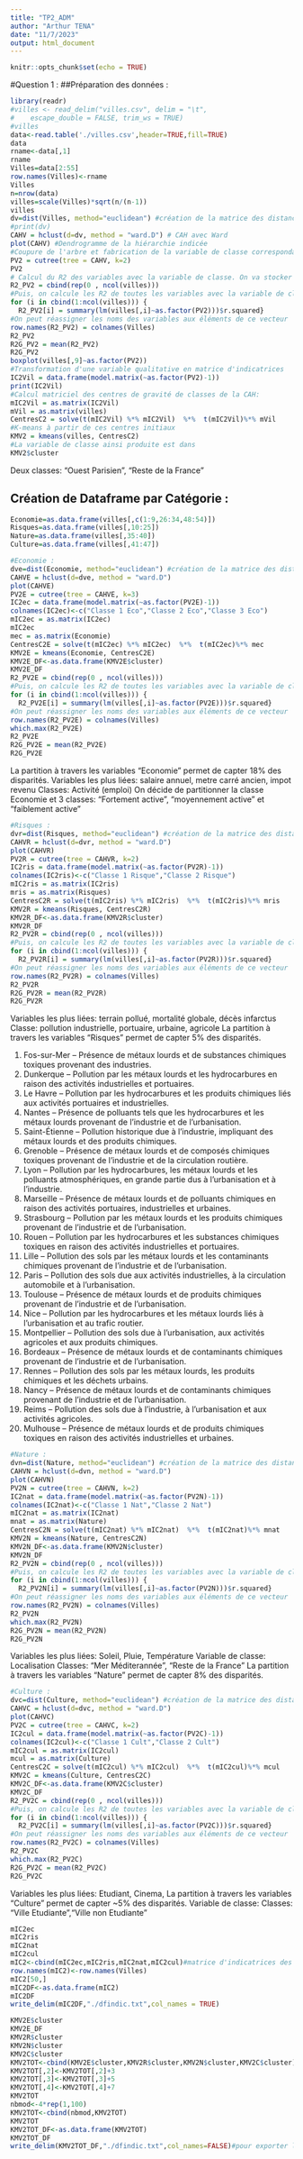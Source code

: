 ```yaml
---
title: "TP2_ADM"
author: "Arthur TENA"
date: "11/7/2023"
output: html_document
---
```


```r
knitr::opts_chunk$set(echo = TRUE)
```

#Question 1 :
##Préparation des données :

```r
library(readr)
#villes <- read_delim("villes.csv", delim = "\t", 
#    escape_double = FALSE, trim_ws = TRUE)
#villes
data<-read.table('./villes.csv',header=TRUE,fill=TRUE)
data
rname<-data[,1]
rname
Villes=data[2:55]
row.names(Villes)<-rname
Villes
n=nrow(data)
villes=scale(Villes)*sqrt(n/(n-1))
villes
dv=dist(Villes, method="euclidean") #création de la matrice des distances euclidiennes:
#print(dv)
CAHV = hclust(d=dv, method = "ward.D") # CAH avec Ward 
plot(CAHV) #Dendrogramme de la hiérarchie indicée
#Coupure de l'arbre et fabrication de la variable de classe correspondant à la partition obtenue, par exemple k=2 classes:
PV2 = cutree(tree = CAHV, k=2)
PV2
# Calcul du R2 des variables avec la variable de classe. On va stocker tous les R2 dans un seul vecteur: R2.
R2_PV2 = cbind(rep(0 , ncol(villes)))
#Puis, on calcule les R2 de toutes les variables avec la variable de classe et on met les résultats dans R2:
for (i in cbind(1:ncol(villes))) {
  R2_PV2[i] = summary(lm(villes[,i]~as.factor(PV2)))$r.squared}
#On peut réassigner les noms des variables aux éléments de ce vecteur
row.names(R2_PV2) = colnames(Villes)
R2_PV2
R2G_PV2 = mean(R2_PV2)
R2G_PV2
boxplot(villes[,9]~as.factor(PV2)) 
#Transformation d'une variable qualitative en matrice d'indicatrices
IC2Vil = data.frame(model.matrix(~as.factor(PV2)-1))
print(IC2Vil)
#Calcul matriciel des centres de gravité de classes de la CAH:
mIC2Vil = as.matrix(IC2Vil)
mVil = as.matrix(villes)
CentresC2 = solve(t(mIC2Vil) %*% mIC2Vil)  %*%  t(mIC2Vil)%*% mVil
#K-means à partir de ces centres initiaux
KMV2 = kmeans(villes, CentresC2)
#La variable de classe ainsi produite est dans
KMV2$cluster
```
Deux classes: "Ouest Parisien", "Reste de la France"

## Création de Dataframe par Catégorie :

```r
Economie=as.data.frame(villes[,c(1:9,26:34,48:54)])
Risques=as.data.frame(villes[,10:25])
Nature=as.data.frame(villes[,35:40])
Culture=as.data.frame(villes[,41:47])

```

```r
#Economie :
dve=dist(Economie, method="euclidean") #création de la matrice des distances euclidiennes
CAHVE = hclust(d=dve, method = "ward.D")
plot(CAHVE)
PV2E = cutree(tree = CAHVE, k=3)
IC2ec = data.frame(model.matrix(~as.factor(PV2E)-1))
colnames(IC2ec)<-c("Classe 1 Eco","Classe 2 Eco","Classe 3 Eco")
mIC2ec = as.matrix(IC2ec)
mIC2ec
mec = as.matrix(Economie)
CentresC2E = solve(t(mIC2ec) %*% mIC2ec)  %*%  t(mIC2ec)%*% mec
KMV2E = kmeans(Economie, CentresC2E)
KMV2E_DF<-as.data.frame(KMV2E$cluster)
KMV2E_DF
R2_PV2E = cbind(rep(0 , ncol(villes)))
#Puis, on calcule les R2 de toutes les variables avec la variable de classe et on met les résultats dans R2:
for (i in cbind(1:ncol(villes))) {
  R2_PV2E[i] = summary(lm(villes[,i]~as.factor(PV2E)))$r.squared}
#On peut réassigner les noms des variables aux éléments de ce vecteur
row.names(R2_PV2E) = colnames(Villes)
which.max(R2_PV2E)
R2_PV2E
R2G_PV2E = mean(R2_PV2E)
R2G_PV2E

```
La partition à travers les variables "Economie" permet de capter 18% des disparités.
Variables les plus liées: salaire annuel, metre carré ancien, impot revenu
Classes: Activité (emploi)
On décide de partitionner la classe Economie et 3 classes: "Fortement active", "moyennement active" et "faiblement active"


```r
#Risques :
dvr=dist(Risques, method="euclidean") #création de la matrice des distances euclidiennes
CAHVR = hclust(d=dvr, method = "ward.D")
plot(CAHVR)
PV2R = cutree(tree = CAHVR, k=2)
IC2ris = data.frame(model.matrix(~as.factor(PV2R)-1))
colnames(IC2ris)<-c("Classe 1 Risque","Classe 2 Risque")
mIC2ris = as.matrix(IC2ris)
mris = as.matrix(Risques)
CentresC2R = solve(t(mIC2ris) %*% mIC2ris)  %*%  t(mIC2ris)%*% mris
KMV2R = kmeans(Risques, CentresC2R)
KMV2R_DF<-as.data.frame(KMV2R$cluster)
KMV2R_DF
R2_PV2R = cbind(rep(0 , ncol(villes)))
#Puis, on calcule les R2 de toutes les variables avec la variable de classe et on met les résultats dans R2:
for (i in cbind(1:ncol(villes))) {
  R2_PV2R[i] = summary(lm(villes[,i]~as.factor(PV2R)))$r.squared}
#On peut réassigner les noms des variables aux éléments de ce vecteur
row.names(R2_PV2R) = colnames(Villes)
R2_PV2R
R2G_PV2R = mean(R2_PV2R)
R2G_PV2R

```

Variables les plus liées: terrain pollué, mortalité globale, décès infarctus
Classe: pollution
industrielle, portuaire, urbaine, agricole
La partition à travers les variables "Risques" permet de capter 5% des disparités.


1. Fos-sur-Mer – Présence de métaux lourds et de substances chimiques toxiques provenant des industries.
2. Dunkerque – Pollution par les métaux lourds et les hydrocarbures en raison des activités industrielles et portuaires.
3. Le Havre – Pollution par les hydrocarbures et les produits chimiques liés aux activités portuaires et industrielles.
4. Nantes – Présence de polluants tels que les hydrocarbures et les métaux lourds provenant de l’industrie et de                l’urbanisation.
5. Saint-Étienne – Pollution historique due à l’industrie, impliquant des métaux lourds et des produits chimiques.
6. Grenoble – Présence de métaux lourds et de composés chimiques toxiques provenant de l’industrie et de la circulation         routière.
7. Lyon – Pollution par les hydrocarbures, les métaux lourds et les polluants atmosphériques, en grande partie dus à            l’urbanisation et à l’industrie.
8. Marseille – Présence de métaux lourds et de polluants chimiques en raison des activités portuaires, industrielles et         urbaines.
9. Strasbourg – Pollution par les métaux lourds et les produits chimiques provenant de l’industrie et de l’urbanisation.
10. Rouen – Pollution par les hydrocarbures et les substances chimiques toxiques en raison des activités industrielles et        portuaires.
11. Lille – Pollution des sols par les métaux lourds et les contaminants chimiques provenant de l’industrie et de l’urbanisation.
12. Paris – Pollution des sols due aux activités industrielles, à la circulation automobile et à l’urbanisation.
13. Toulouse – Présence de métaux lourds et de produits chimiques provenant de l’industrie et de l’urbanisation.
14. Nice – Pollution par les hydrocarbures et les métaux lourds liés à l’urbanisation et au trafic routier.
15. Montpellier – Pollution des sols due à l’urbanisation, aux activités agricoles et aux produits chimiques.
16. Bordeaux – Présence de métaux lourds et de contaminants chimiques provenant de l’industrie et de l’urbanisation.
17. Rennes – Pollution des sols par les métaux lourds, les produits chimiques et les déchets urbains.
18. Nancy – Présence de métaux lourds et de contaminants chimiques provenant de l’industrie et de l’urbanisation.
19. Reims – Pollution des sols due à l’industrie, à l’urbanisation et aux activités agricoles.
20. Mulhouse – Présence de métaux lourds et de produits chimiques toxiques en raison des activités industrielles et urbaines.




```r
#Nature :
dvn=dist(Nature, method="euclidean") #création de la matrice des distances euclidiennes
CAHVN = hclust(d=dvn, method = "ward.D")
plot(CAHVN)
PV2N = cutree(tree = CAHVN, k=2)
IC2nat = data.frame(model.matrix(~as.factor(PV2N)-1))
colnames(IC2nat)<-c("Classe 1 Nat","Classe 2 Nat")
mIC2nat = as.matrix(IC2nat)
mnat = as.matrix(Nature)
CentresC2N = solve(t(mIC2nat) %*% mIC2nat)  %*%  t(mIC2nat)%*% mnat
KMV2N = kmeans(Nature, CentresC2N)
KMV2N_DF<-as.data.frame(KMV2N$cluster)
KMV2N_DF
R2_PV2N = cbind(rep(0 , ncol(villes)))
#Puis, on calcule les R2 de toutes les variables avec la variable de classe et on met les résultats dans R2:
for (i in cbind(1:ncol(villes))) {
  R2_PV2N[i] = summary(lm(villes[,i]~as.factor(PV2N)))$r.squared}
#On peut réassigner les noms des variables aux éléments de ce vecteur
row.names(R2_PV2N) = colnames(Villes)
R2_PV2N
which.max(R2_PV2N)
R2G_PV2N = mean(R2_PV2N)
R2G_PV2N

```

Variables les plus liées: Soleil, Pluie, Température
Variable de classe: Localisation
Classes: "Mer Méditerannée", "Reste de la France"
La partition à travers les variables "Nature" permet de capter 8% des disparités.


```r
#Culture :
dvc=dist(Culture, method="euclidean") #création de la matrice des distances euclidiennes
CAHVC = hclust(d=dvc, method = "ward.D")
plot(CAHVC)
PV2C = cutree(tree = CAHVC, k=2)
IC2cul = data.frame(model.matrix(~as.factor(PV2C)-1))
colnames(IC2cul)<-c("Classe 1 Cult","Classe 2 Cult")
mIC2cul = as.matrix(IC2cul)
mcul = as.matrix(Culture)
CentresC2C = solve(t(mIC2cul) %*% mIC2cul)  %*%  t(mIC2cul)%*% mcul
KMV2C = kmeans(Culture, CentresC2C)
KMV2C_DF<-as.data.frame(KMV2C$cluster)
KMV2C_DF
R2_PV2C = cbind(rep(0 , ncol(villes)))
#Puis, on calcule les R2 de toutes les variables avec la variable de classe et on met les résultats dans R2:
for (i in cbind(1:ncol(villes))) {
  R2_PV2C[i] = summary(lm(villes[,i]~as.factor(PV2C)))$r.squared}
#On peut réassigner les noms des variables aux éléments de ce vecteur
row.names(R2_PV2C) = colnames(Villes)
R2_PV2C
which.max(R2_PV2C)
R2G_PV2C = mean(R2_PV2C)
R2G_PV2C
```

Variables les plus liées: Etudiant, Cinema,
La partition à travers les variables "Culture" permet de capter ~5% des disparités.
Variable de classe: 
Classes: "Ville Etudiante","Ville non Etudiante"


```r
mIC2ec
mIC2ris
mIC2nat
mIC2cul
mIC2<-cbind(mIC2ec,mIC2ris,mIC2nat,mIC2cul)#matrice d'indicatrices des classes
row.names(mIC2)<-row.names(Villes)
mIC2[50,]
mIC2DF<-as.data.frame(mIC2)
mIC2DF
write_delim(mIC2DF,"./dfindic.txt",col_names = TRUE) 
```

```r
KMV2E$cluster
KMV2E_DF
KMV2R$cluster
KMV2N$cluster
KMV2C$cluster
KMV2TOT<-cbind(KMV2E$cluster,KMV2R$cluster,KMV2N$cluster,KMV2C$cluster)
KMV2TOT[,2]<-KMV2TOT[,2]+3
KMV2TOT[,3]<-KMV2TOT[,3]+5
KMV2TOT[,4]<-KMV2TOT[,4]+7
KMV2TOT
nbmod<-4*rep(1,100)
KMV2TOT<-cbind(nbmod,KMV2TOT)
KMV2TOT
KMV2TOT_DF<-as.data.frame(KMV2TOT)
KMV2TOT_DF
write_delim(KMV2TOT_DF,"./dfindic.txt",col_names=FALSE)#pour exporter le fichier txt à mettre dans Galicia
```






